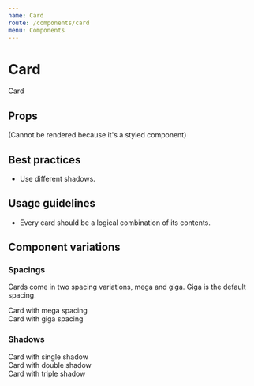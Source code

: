 ```yaml
---
name: Card
route: /components/card
menu: Components
---
```



# Card

<Playground>
  <Card>Card</Card>
</Playground>

## Props

(Cannot be rendered because it's a styled component)

## Best practices

- Use different shadows.

## Usage guidelines

- Every card should be a logical combination of its contents.

## Component variations

### Spacings

Cards come in two spacing variations, mega and giga. Giga
is the default spacing.

<Playground>
  <Fragment>
    <Card spacing={Card.MEGA}>Card with mega spacing</Card>
    <br />
    <Card spacing={Card.GIGA}>Card with giga spacing</Card>
  </Fragment>
</Playground>

### Shadows

<Playground>
  <Fragment>
    <Card shadow={Card.SINGLE}>Card with single shadow</Card>
    <br />
    <Card shadow={Card.DOUBLE}>Card with double shadow</Card>
    <br />
    <Card shadow={Card.TRIPLE}>Card with triple shadow</Card>
    <br />
  </Fragment>
</Playground>
